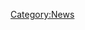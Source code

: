 <!-- This should be on every sub-category of News if you want it to show up on news. Don't include this comment.

Sample sub-categories:

Category:Setting
Category:Policies
Category:House Rules

Etc. Add one for every sub-section you want to display on 'news' and make sure their contents are as below. Do not include this comment.
-->
[[Category:News]]
